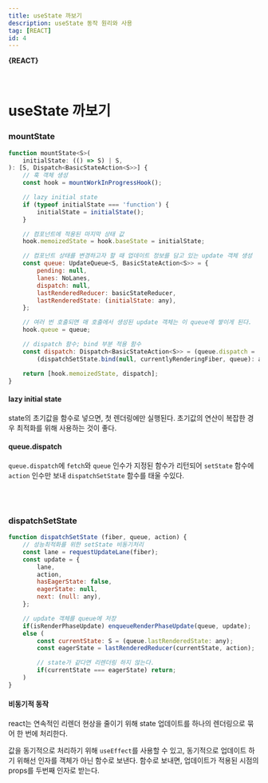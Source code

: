 ```yaml
---
title: useState 까보기
description: useState 동작 원리와 사용
tag: [REACT]
id: 4
---
```


**{REACT}**

<br />

# useState 까보기

### mountState

```js
function mountState<S>(
    initialState: (() => S) | S,
): [S, Dispatch<BasicStateAction<S>>] {
    // 훅 객체 생성
    const hook = mountWorkInProgressHook();

    // lazy initial state
    if (typeof initialState === 'function') {
        initialState = initialState();
    }

    // 컴포넌트에 적용된 마지막 상태 값
    hook.memoizedState = hook.baseState = initialState;

    // 컴포넌트 상태를 변경하고자 할 때 업데이트 정보를 담고 있는 update 객체 생성
    const queue: UpdateQueue<S, BasicStateAction<S>> = {
        pending: null,
        lanes: NoLanes,
        dispatch: null,
        lastRenderedReducer: basicStateReducer,
        lastRenderedState: (initialState: any),
    };

    // 여러 번 호출되면 매 호출에서 생성된 update 객체는 이 queue에 쌓이게 된다.
    hook.queue = queue;

    // dispatch 함수; bind 부분 적용 함수
    const dispatch: Dispatch<BasicStateAction<S>> = (queue.dispatch =
        (dispatchSetState.bind(null, currentlyRenderingFiber, queue): any));

    return [hook.memoizedState, dispatch];
}
```

#### lazy initial state

state의 초기값을 함수로 넣으면, 첫 렌더링에만 실행된다. 초기값의 연산이 복잡한 경우 최적화를 위해 사용하는 것이 좋다.

#### queue.dispatch

`queue.dispatch`에 `fetch`와 `queue` 인수가 지정된 함수가 리턴되어 `setState` 함수에 `action` 인수만 보내 `dispatchSetState` 함수를 태울 수있다.

<br />
<br />

### dispatchSetState

```js
function dispatchSetState (fiber, queue, action) {
    // 성능최적화를 위한 setState 비동기처리
    const lane = requestUpdateLane(fiber);
    const update = {
        lane,
        action,
        hasEagerState: false,
        eagerState: null,
        next: (null: any),
    };

    // update 객체를 queue에 저장
    if(isRenderPhaseUpdate) enqueueRenderPhaseUpdate(queue, update);
    else (
        const currentState: S = (queue.lastRenderedState: any);
        const eagerState = lastRenderedReducer(currentState, action);

        // state가 같다면 리렌더링 하지 않는다.
        if(currentState === eagerState) return;
    )
}
```

#### 비동기적 동작

react는 연속적인 리렌더 현상을 줄이기 위해 state 업데이트를 하나의 렌더링으로 묶어 한 번에 처리한다.

값을 동기적으로 처리하기 위해 `useEffect`를 사용할 수 있고, 동기적으로 업데이트 하기 위해선 인자를 객체가 아닌 함수로 보낸다.
함수로 보내면, 업데이트가 적용된 시점의 props를 두번째 인자로 받는다.
